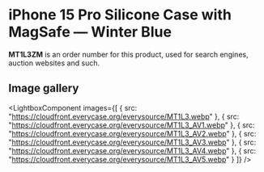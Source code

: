 
# iPhone 15 Pro Silicone Case with MagSafe — Winter Blue

<Callout type='info' emoji='👉🏻'>**MT1L3ZM** is an order number for this product, used for search engines, auction websites and such.</Callout>

## Image gallery

<LightboxComponent
    images={[
      {
        src: "https://cloudfront.everycase.org/everysource/MT1L3.webp"
      },
      {
        src: "https://cloudfront.everycase.org/everysource/MT1L3_AV1.webp"
      },
      {
        src: "https://cloudfront.everycase.org/everysource/MT1L3_AV2.webp"
      },
      {
        src: "https://cloudfront.everycase.org/everysource/MT1L3_AV3.webp"
      },
      {
        src: "https://cloudfront.everycase.org/everysource/MT1L3_AV4.webp"
      },
      {
        src: "https://cloudfront.everycase.org/everysource/MT1L3_AV5.webp"
      }
    ]}
  />
